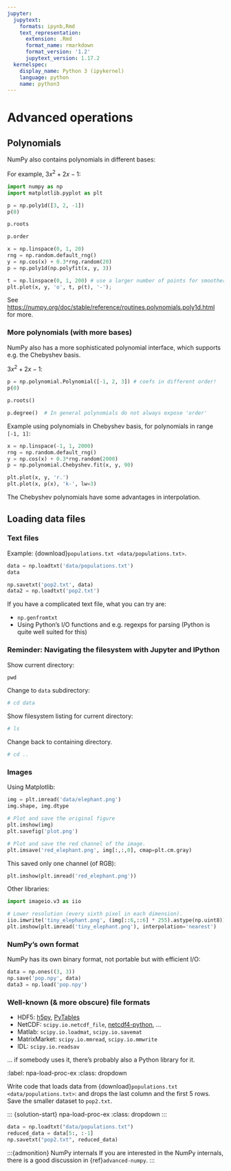 ```yaml
---
jupyter:
  jupytext:
    formats: ipynb,Rmd
    text_representation:
      extension: .Rmd
      format_name: rmarkdown
      format_version: '1.2'
      jupytext_version: 1.17.2
  kernelspec:
    display_name: Python 3 (ipykernel)
    language: python
    name: python3
---
```


# Advanced operations

## Polynomials

NumPy also contains polynomials in different bases:

For example, $3x^2 + 2x - 1$:

```python
import numpy as np
import matplotlib.pyplot as plt
```

```python
p = np.poly1d([3, 2, -1])
p(0)
```

```python
p.roots
```

```python
p.order
```

```python
x = np.linspace(0, 1, 20)
rng = np.random.default_rng()
y = np.cos(x) + 0.3*rng.random(20)
p = np.poly1d(np.polyfit(x, y, 3))

t = np.linspace(0, 1, 200) # use a larger number of points for smoother plotting
plt.plot(x, y, 'o', t, p(t), '-');
```

See <https://numpy.org/doc/stable/reference/routines.polynomials.poly1d.html>
for more.

### More polynomials (with more bases)

NumPy also has a more sophisticated polynomial interface, which supports
e.g. the Chebyshev basis.

$3x^2 + 2x - 1$:

```python
p = np.polynomial.Polynomial([-1, 2, 3]) # coefs in different order!
p(0)
```

```python
p.roots()
```

```python
p.degree()  # In general polynomials do not always expose 'order'
```

Example using polynomials in Chebyshev basis, for polynomials in
range `[-1, 1]`:

```python
x = np.linspace(-1, 1, 2000)
rng = np.random.default_rng()
y = np.cos(x) + 0.3*rng.random(2000)
p = np.polynomial.Chebyshev.fit(x, y, 90)
```

```python
plt.plot(x, y, 'r.')
plt.plot(x, p(x), 'k-', lw=3)
```

The Chebyshev polynomials have some advantages in interpolation.


## Loading data files

### Text files

Example: {download}`populations.txt <data/populations.txt>`.

```python
data = np.loadtxt('data/populations.txt')
data
```

```python
np.savetxt('pop2.txt', data)
data2 = np.loadtxt('pop2.txt')
```

:::{note}
If you have a complicated text file, what you can try are:

- `np.genfromtxt`
- Using Python's I/O functions and e.g. regexps for parsing
  (Python is quite well suited for this)
:::

### Reminder: Navigating the filesystem with Jupyter and IPython

Show current directory:

```python
pwd
```

Change to `data` subdirectory:

```python
# cd data
```

Show filesystem listing for current directory:

```python
# ls
```

Change back to containing directory.

```python
# cd ..
```

### Images

Using Matplotlib:

```python
img = plt.imread('data/elephant.png')
img.shape, img.dtype
```

```python
# Plot and save the original figure
plt.imshow(img)
plt.savefig('plot.png')
```

```python
# Plot and save the red channel of the image.
plt.imsave('red_elephant.png', img[:,:,0], cmap=plt.cm.gray)
```

This saved only one channel (of RGB):

```python
plt.imshow(plt.imread('red_elephant.png'))
```

Other libraries:

```python
import imageio.v3 as iio

# Lower resolution (every sixth pixel in each dimension).
iio.imwrite('tiny_elephant.png', (img[::6,::6] * 255).astype(np.uint8))
plt.imshow(plt.imread('tiny_elephant.png'), interpolation='nearest')
```

### NumPy's own format

NumPy has its own binary format, not portable but with efficient I/O:

```python
data = np.ones((3, 3))
np.save('pop.npy', data)
data3 = np.load('pop.npy')
```

### Well-known (& more obscure) file formats

- HDF5: [h5py](https://www.h5py.org/), [PyTables](https://www.pytables.org)
- NetCDF: `scipy.io.netcdf_file`, [netcdf4-python](https://code.google.com/archive/p/netcdf4-python), ...
- Matlab: `scipy.io.loadmat`, `scipy.io.savemat`
- MatrixMarket: `scipy.io.mmread`, `scipy.io.mmwrite`
- IDL: `scipy.io.readsav`

... if somebody uses it, there's probably also a Python library for it.

::: {exercise-start}
:label: npa-load-proc-ex
:class: dropdown
:::

Write code that loads data from {download}`populations.txt
<data/populations.txt>`: and drops the last column and the first 5 rows. Save
the smaller dataset to `pop2.txt`.

::: {exercise-end}
:::

::: {solution-start} npa-load-proc-ex
:class: dropdown
:::

```python
data = np.loadtxt("data/populations.txt")
reduced_data = data[5:, :-1]
np.savetxt("pop2.txt", reduced_data)
```

::: {solution-end}
:::

<!---
loadtxt, savez, load, fromfile, tofile
-->
<!---
real life: point to HDF5, NetCDF, etc.
-->
<!---
EXE: use loadtxt to load a data file
-->
<!---
EXE: use savez and load to save data in binary format
-->
<!---
EXE: use tofile and fromfile to put and get binary data bytes in/from a file
follow-up: .view()
-->
<!---
EXE: parsing text files -- Python can do this reasonably well natively!
throw in the mix some random text file to be parsed (eg. PPM)
-->
<!---
EXE: advanced: read the data in a PPM file
-->
:::{admonition} NumPy internals
If you are interested in the NumPy internals, there is a good discussion in
{ref}`advanced-numpy`.
:::
